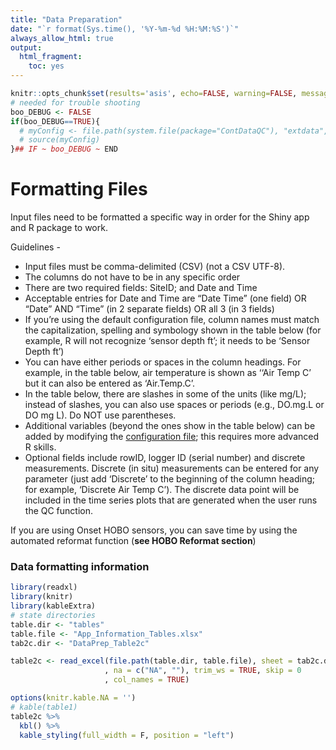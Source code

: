 ```yaml
---
title: "Data Preparation"
date: "`r format(Sys.time(), '%Y-%m-%d %H:%M:%S')`"
always_allow_html: true
output:
  html_fragment:
    toc: yes
---
```


```r
knitr::opts_chunk$set(results='asis', echo=FALSE, warning=FALSE, message = FALSE)
# needed for trouble shooting
boo_DEBUG <- FALSE
if(boo_DEBUG==TRUE){
  # myConfig <- file.path(system.file(package="ContDataQC"), "extdata", "config.ORIG.R")
  # source(myConfig)
}## IF ~ boo_DEBUG ~ END
```

# Formatting Files

Input files need to be formatted a specific way in order for the Shiny app and R package to work.

Guidelines -

* Input files must be comma-delimited (CSV) (not a CSV UTF-8).
* The columns do not have to be in any specific order
* There are two required fields: SiteID; and Date and Time
* Acceptable entries for Date and Time are “Date Time” (one field) OR “Date” AND “Time” (in 2 separate fields) OR all 3 (in 3 fields)
* If you're using the default configuration file, column names must match the capitalization, spelling and symbology shown in the table below (for example, R will not recognize ‘sensor depth ft’; it needs to be ‘Sensor Depth ft’)
* You can have either periods or spaces in the column headings. For example, in the table below, air temperature is shown as ‘‘Air Temp C’ but it can also be entered as ‘Air.Temp.C’. 
* In the table below, there are slashes in some of the units (like mg/L); instead of slashes, you can also use spaces or periods (e.g., DO.mg.L or DO mg L). Do NOT use parentheses.
* Additional variables (beyond the ones show in the table below) can be added by modifying the [configuration file](https://github.com/leppott/ContDataQC/tree/dev_shinymods/Documents/Formatting_Files); this requires more advanced R skills.
* Optional fields include rowID, logger ID (serial number) and discrete measurements. Discrete (in situ) measurements can be entered for any parameter (just add ‘Discrete’ to the beginning of the column heading; for example, ‘Discrete Air Temp C’). The discrete data point will be included in the time series plots that are generated when the user runs the QC function.

If you are using Onset HOBO sensors, you can save time by using the automated reformat function (**see HOBO Reformat section**)

### Data formatting information
```r
library(readxl)
library(knitr)
library(kableExtra)
# state directories
table.dir <- "tables"
table.file <- "App_Information_Tables.xlsx"
tab2c.dir <- "DataPrep_Table2c"

table2c <- read_excel(file.path(table.dir, table.file), sheet = tab2c.dir
                     , na = c("NA", ""), trim_ws = TRUE, skip = 0
                     , col_names = TRUE)  

options(knitr.kable.NA = '')
# kable(table1)
table2c %>% 
  kbl() %>% 
  kable_styling(full_width = F, position = "left")
```

